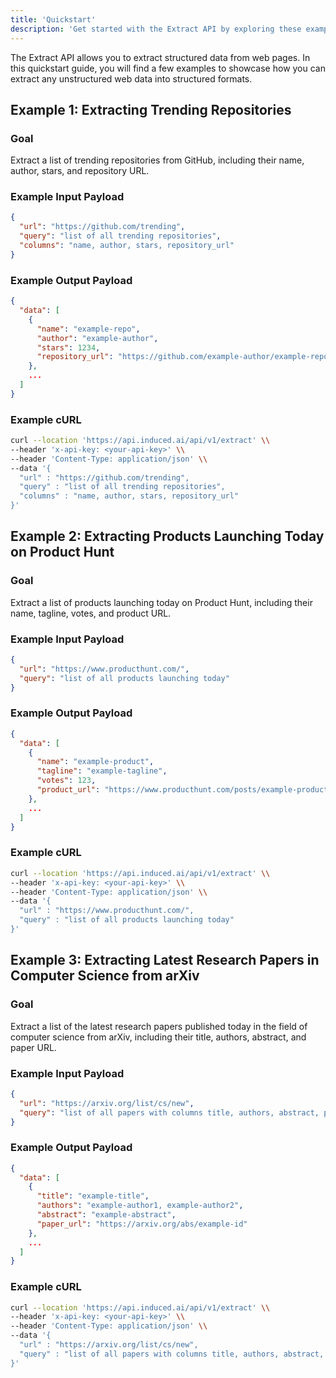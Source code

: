 ```yaml
---
title: 'Quickstart'
description: 'Get started with the Extract API by exploring these examples'
---
```


<Note>
  The Extract API allows you to extract structured data from web pages. In this quickstart guide, you will find a few examples to showcase how you can extract any unstructured web data into structured formats.
</Note>

## Example 1: Extracting Trending Repositories

### Goal

Extract a list of trending repositories from GitHub, including their name, author, stars, and repository URL.

### Example Input Payload

```json
{
  "url": "https://github.com/trending",
  "query": "list of all trending repositories",
  "columns": "name, author, stars, repository_url"
}
```

### Example Output Payload

```json
{
  "data": [
    {
      "name": "example-repo",
      "author": "example-author",
      "stars": 1234,
      "repository_url": "https://github.com/example-author/example-repo"
    },
    ...
  ]
}
```

### Example cURL

```bash
curl --location 'https://api.induced.ai/api/v1/extract' \\
--header 'x-api-key: <your-api-key>' \\
--header 'Content-Type: application/json' \\
--data '{
  "url" : "https://github.com/trending",
  "query" : "list of all trending repositories",
  "columns" : "name, author, stars, repository_url"
}'
```

## Example 2: Extracting Products Launching Today on Product Hunt

### Goal

Extract a list of products launching today on Product Hunt, including their name, tagline, votes, and product URL.

### Example Input Payload

```json
{
  "url": "https://www.producthunt.com/",
  "query": "list of all products launching today"
}
```

### Example Output Payload

```json
{
  "data": [
    {
      "name": "example-product",
      "tagline": "example-tagline",
      "votes": 123,
      "product_url": "https://www.producthunt.com/posts/example-product"
    },
    ...
  ]
}
```

### Example cURL

```bash
curl --location 'https://api.induced.ai/api/v1/extract' \\
--header 'x-api-key: <your-api-key>' \\
--header 'Content-Type: application/json' \\
--data '{
  "url" : "https://www.producthunt.com/",
  "query" : "list of all products launching today"
}'
```

## Example 3: Extracting Latest Research Papers in Computer Science from arXiv

### Goal

Extract a list of the latest research papers published today in the field of computer science from arXiv, including their title, authors, abstract, and paper URL.

### Example Input Payload

```json
{
  "url": "https://arxiv.org/list/cs/new",
  "query": "list of all papers with columns title, authors, abstract, paper_url"
}
```

### Example Output Payload
```json
{
  "data": [
    {
      "title": "example-title",
      "authors": "example-author1, example-author2",
      "abstract": "example-abstract",
      "paper_url": "https://arxiv.org/abs/example-id"
    },
    ...
  ]
}
```

### Example cURL
```bash
curl --location 'https://api.induced.ai/api/v1/extract' \\
--header 'x-api-key: <your-api-key>' \\
--header 'Content-Type: application/json' \\
--data '{
  "url" : "https://arxiv.org/list/cs/new",
  "query" : "list of all papers with columns title, authors, abstract, paper_url"
}'
```